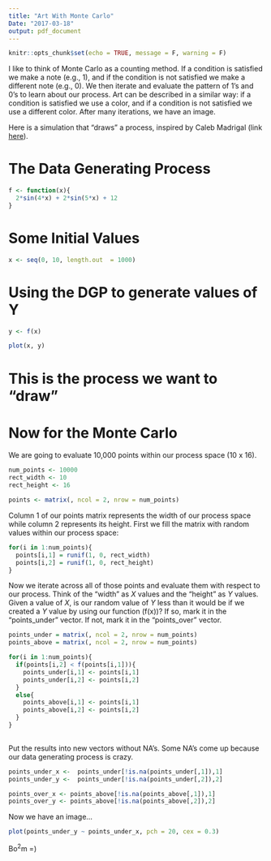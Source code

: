 ```yaml
---
title: "Art With Monte Carlo"
Date: "2017-03-18"
output: pdf_document
---
```


```r
knitr::opts_chunk$set(echo = TRUE, message = F, warning = F)
```

I like to think of Monte Carlo as a counting method. If a condition is satisfied we make a note (e.g., 1), and if the condition is not satisfied we make a different note (e.g., 0). We then iterate and evaluate the pattern of 1's and 0's to learn about our process. Art can be described in a similar way: if a condition is satisfied we use a color, and if a condition is not satisfied we use a different color. After many iterations, we have an image.

Here is a simulation that "draws" a process, inspired by Caleb Madrigal (link [here](https://github.com/calebmadrigal/math-with-python/blob/master/MonteCarloEstimation.ipynb)).

# The Data Generating Process

```r

f <- function(x){
  2*sin(4*x) + 2*sin(5*x) + 12
}

```

# Some Initial Values

```r

x <- seq(0, 10, length.out  = 1000)

```

# Using the DGP to generate values of Y

```r

y <- f(x)

plot(x, y)

```

# This is the process we want to "draw"

# Now for the Monte Carlo

We are going to evaluate 10,000 points within our process space (10 x 16).

```r
num_points <- 10000
rect_width <- 10
rect_height <- 16

points <- matrix(, ncol = 2, nrow = num_points)

```

Column 1 of our points matrix represents the width of our process space while column 2 represents its height. First we fill the matrix with random values within our process space:

```r

for(i in 1:num_points){
  points[i,1] = runif(1, 0, rect_width)
  points[i,2] = runif(1, 0, rect_height)
}
```

Now we iterate across all of those points and evaluate them with respect to our process. Think of the "width" as *X* values and the "height" as *Y* values. Given a value of *X*, is our random value of *Y* less than it would be if we created a *Y* value by using our function (f(x))? If so, mark it in the "points_under" vector. If not, mark it in the "points_over" vector.

```r

points_under = matrix(, ncol = 2, nrow = num_points)
points_above = matrix(, ncol = 2, nrow = num_points)

for(i in 1:num_points){
  if(points[i,2] < f(points[i,1])){
    points_under[i,1] <- points[i,1]
    points_under[i,2] <- points[i,2]
  }
  else{
    points_above[i,1] <- points[i,1]
    points_above[i,2] <- points[i,2]
  }
}
  
```

Put the results into new vectors without NA's. Some NA's come up because our data generating process is crazy.

```r

points_under_x <-  points_under[!is.na(points_under[,1]),1]
points_under_y <-  points_under[!is.na(points_under[,2]),2]

points_over_x <- points_above[!is.na(points_above[,1]),1]
points_over_y <- points_above[!is.na(points_above[,2]),2]

```

Now we have an image...

```r
plot(points_under_y ~ points_under_x, pch = 20, cex = 0.3)

```

Bo$^2$m =)